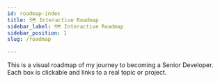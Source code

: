 ```yaml
---
id: roadmap-index
title: 🗺️ Interactive Roadmap
sidebar_label: 🗺️ Interactive Roadmap
sidebar_position: 1
slug: /roadmap

---
```



This is a visual roadmap of my journey to becoming a Senior Developer. Each box is clickable and links to a real topic or project.

<RoadmapFlow />
